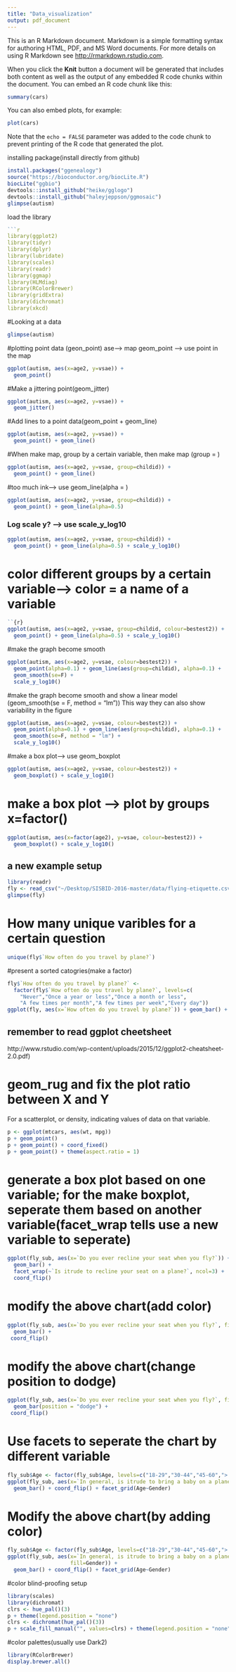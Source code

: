 ```yaml
---
title: "Data_visualization"
output: pdf_document
---
```


This is an R Markdown document. Markdown is a simple formatting syntax for authoring HTML, PDF, and MS Word documents. For more details on using R Markdown see <http://rmarkdown.rstudio.com>.

When you click the **Knit** button a document will be generated that includes both content as well as the output of any embedded R code chunks within the document. You can embed an R code chunk like this:

```r
summary(cars)
```

You can also embed plots, for example:

```r
plot(cars)
```

Note that the `echo = FALSE` parameter was added to the code chunk to prevent printing of the R code that generated the plot.



installing package(install directly from github)
```r
install.packages("ggenealogy")
source("https://bioconductor.org/biocLite.R")
biocLite("ggbio")
devtools::install_github("heike/gglogo")
devtools::install_github("haleyjeppson/ggmosaic")
glimpse(autism)
```

load the library
```r
```r
library(ggplot2)
library(tidyr)
library(dplyr)
library(lubridate)
library(scales)
library(readr)
library(ggmap)
library(HLMdiag)
library(RColorBrewer)
library(gridExtra)
library(dichromat)
library(xkcd)
```

#Looking at a data
```r
glimpse(autism)

```

#plotting point data  (geon_point)
ase--> map
geom_point ---> use point in the map
```r
ggplot(autism, aes(x=age2, y=vsae)) + 
  geom_point()
```

#Make a jittering point(geom_jitter)
```r
ggplot(autism, aes(x=age2, y=vsae)) + 
  geom_jitter()

```

#Add lines to a point data(geom_point + geom_line) 
```r
ggplot(autism, aes(x=age2, y=vsae)) + 
  geom_point() + geom_line()

```

#When make map, group by a certain variable, then make map (group = )
```r
ggplot(autism, aes(x=age2, y=vsae, group=childid)) + 
  geom_point() + geom_line()

```

#too much ink--> use geom_line(alpha = )
```r
ggplot(autism, aes(x=age2, y=vsae, group=childid)) + 
  geom_point() + geom_line(alpha=0.5)

```

### Log scale y? --> use scale_y_log10
```r
ggplot(autism, aes(x=age2, y=vsae, group=childid)) + 
  geom_point() + geom_line(alpha=0.5) + scale_y_log10()
```

# color different groups by a certain variable--> color = a name of a variable
```r
``{r}
ggplot(autism, aes(x=age2, y=vsae, group=childid, colour=bestest2)) + 
  geom_point() + geom_line(alpha=0.5) + scale_y_log10()
```

#make the graph become smooth
```r
ggplot(autism, aes(x=age2, y=vsae, colour=bestest2)) + 
  geom_point(alpha=0.1) + geom_line(aes(group=childid), alpha=0.1) + 
  geom_smooth(se=F) +
  scale_y_log10()

```

#make the graph become smooth and show a linear model (geom_smooth(se = F, method = "lm"))
This way they can also show variability in the figure 
```r
ggplot(autism, aes(x=age2, y=vsae, colour=bestest2)) + 
  geom_point(alpha=0.1) + geom_line(aes(group=childid), alpha=0.1) + 
  geom_smooth(se=F, method = "lm") +
  scale_y_log10()
```

#make a box plot--> use geom_boxplot
```r
ggplot(autism, aes(x=age2, y=vsae, colour=bestest2)) + 
  geom_boxplot() + scale_y_log10()

```

# make a box plot --> plot by groups  x=factor()
```r
ggplot(autism, aes(x=factor(age2), y=vsae, colour=bestest2)) + 
  geom_boxplot() + scale_y_log10()

```

## a new example setup
```r
library(readr)
fly <- read_csv("~/Desktop/SISBID-2016-master/data/flying-etiquette.csv")
glimpse(fly)
```

# How many unique varibles for a certain question
```r
unique(fly$`How often do you travel by plane?`)
```


#present a sorted catogries(make a factor)
```r
fly$`How often do you travel by plane?` <- 
  factor(fly$`How often do you travel by plane?`, levels=c(
    "Never","Once a year or less","Once a month or less",
    "A few times per month","A few times per week","Every day"))
ggplot(fly, aes(x=`How often do you travel by plane?`)) + geom_bar() + coord_flip()
```

## remember to read ggplot cheetsheet
http://www.rstudio.com/wp-content/uploads/2015/12/ggplot2-cheatsheet-2.0.pdf)

# geom_rug and fix the plot ratio between X and Y
For a scatterplot, or density, indicating values of data on that variable. 
```r
p <- ggplot(mtcars, aes(wt, mpg))
p + geom_point()
p + geom_point() + coord_fixed()
p + geom_point() + theme(aspect.ratio = 1)
```


# generate a box plot based on one variable; for the make boxplot, seperate them based on another variable(facet_wrap tells use a new variable to seperate)
```r
ggplot(fly_sub, aes(x=`Do you ever recline your seat when you fly?`)) +
  geom_bar() + 
  facet_wrap(~`Is itrude to recline your seat on a plane?`, ncol=3) +
  coord_flip()
```

# modify the above chart(add color)
```r
ggplot(fly_sub, aes(x=`Do you ever recline your seat when you fly?`, fill=`Is itrude to recline your seat on a plane?`)) +
  geom_bar() +
 coord_flip()
```

# modify the above chart(change position to dodge)
```r
ggplot(fly_sub, aes(x=`Do you ever recline your seat when you fly?`, fill=`Is itrude to recline your seat on a plane?`)) +
  geom_bar(position = "dodge") +
 coord_flip()
```

# Use facets to seperate the chart by different variable
```r
fly_sub$Age <- factor(fly_sub$Age, levels=c("18-29","30-44","45-60","> 60"))
ggplot(fly_sub, aes(x=`In general, is itrude to bring a baby on a plane?`)) + 
  geom_bar() + coord_flip() + facet_grid(Age~Gender)
```

# Modify the above chart(by adding color)
```r
fly_sub$Age <- factor(fly_sub$Age, levels=c("18-29","30-44","45-60","> 60"))
ggplot(fly_sub, aes(x=`In general, is itrude to bring a baby on a plane?`, 
                    fill=Gender)) + 
  geom_bar() + coord_flip() + facet_grid(Age~Gender)
```

#color blind-proofing
setup
```r
library(scales)
library(dichromat)
clrs <- hue_pal()(3)
p + theme(legend.position = "none")
clrs <- dichromat(hue_pal()(3))
p + scale_fill_manual("", values=clrs) + theme(legend.position = "none")
```

#color palettes(usually use Dark2)
```r
library(RColorBrewer)
display.brewer.all()
```

